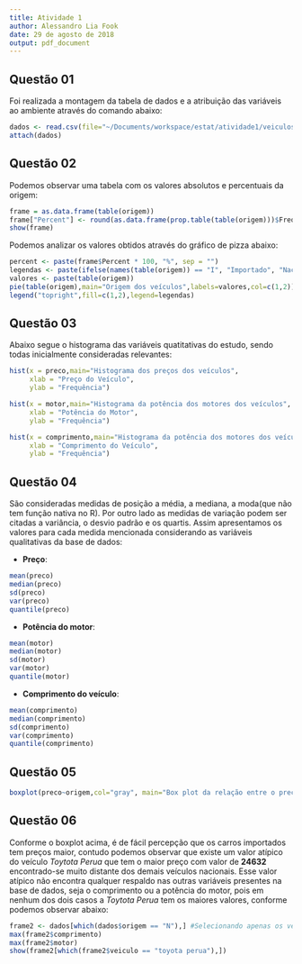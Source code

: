```yaml
---
title: Atividade 1
author: Alessandro Lia Fook
date: 29 de agosto de 2018
output: pdf_document
---
```


## Questão 01

Foi realizada a montagem da tabela de dados e a atribuição das variáveis ao ambiente através do comando abaixo:

```r
dados <- read.csv(file="~/Documents/workspace/estat/atividade1/veiculos.csv", header = TRUE)
attach(dados)
```

## Questão 02

Podemos observar uma tabela com os valores absolutos e percentuais da origem:

```r
frame = as.data.frame(table(origem))
frame["Percent"] <- round(as.data.frame(prop.table(table(origem)))$Freq, 4)
show(frame)
```

Podemos analizar os valores obtidos através do gráfico de pizza abaixo:

```r
percent <- paste(frame$Percent * 100, "%", sep = "")
legendas <- paste(ifelse(names(table(origem)) == "I", "Importado", "Nacional"), percent, sep=" ")
valores <- paste(table(origem))
pie(table(origem),main="Origem dos veículos",labels=valores,col=c(1,2))
legend("topright",fill=c(1,2),legend=legendas)
```

## Questão 03

Abaixo segue o histograma das variáveis quatitativas do estudo, sendo todas inicialmente consideradas relevantes:

```r
hist(x = preco,main="Histograma dos preços dos veículos", 
     xlab = "Preço do Veículo", 
     ylab = "Frequência")

hist(x = motor,main="Histograma da potência dos motores dos veículos", 
     xlab = "Potência do Motor", 
     ylab = "Frequência")

hist(x = comprimento,main="Histograma da potência dos motores dos veículos", 
     xlab = "Comprimento do Veículo", 
     ylab = "Frequência")
```

## Questão 04

São consideradas medidas de posição a média, a mediana, a moda(que não tem função nativa no R). Por outro lado as medidas de variação podem ser citadas a variância, o desvio padrão e os quartis. Assim apresentamos os valores para cada medida mencionada considerando as variáveis qualitativas da base de dados:

- **Preço**:

```r
mean(preco)
median(preco)
sd(preco)
var(preco)
quantile(preco)
```

- **Potência do motor**:

```r
mean(motor)
median(motor)
sd(motor)
var(motor)
quantile(motor)
```

- **Comprimento do veículo**:

```r
mean(comprimento)
median(comprimento)
sd(comprimento)
var(comprimento)
quantile(comprimento)
```

## Questão 05

```r
boxplot(preco~origem,col="gray", main="Box plot da relação entre o preço e a origem do veículo", ylab="Preço", xlab="Origem")
```

## Questão 06

Conforme o boxplot acima, é de fácil percepção que os carros importados tem preços maior, contudo podemos observar que existe um valor atípico do veículo *Toytota Perua* que tem o maior preço com valor de **24632** encontrado-se muito distante dos demais veículos nacionais. Esse valor atípico não encontra qualquer respaldo nas outras variáveis presentes na base de dados, seja o comprimento ou a potência do motor, pois em nenhum dos dois casos a  *Toytota Perua* tem os maiores valores, conforme podemos observar abaixo:

```r
frame2 <- dados[which(dados$origem == "N"),] #Selecionando apenas os veículos nacionais
max(frame2$comprimento)
max(frame2$motor)
show(frame2[which(frame2$veiculo == "toyota perua"),])
```
